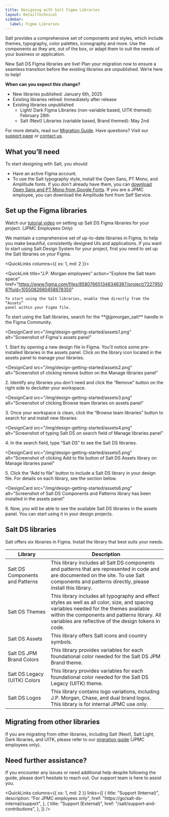 ```yaml
---
title: Designing with Salt Figma Libraries
layout: DetailTechnical
sidebar:
  label: Figma Libraries
---
```


Salt provides a comprehensive set of components and styles, which include themes, typography, color palettes, iconography and more. Use the components as they are, out of the box, or adapt them to suit the needs of your business or application.

<Callout title="Start Your Migration">

New Salt DS Figma libraries are live! Plan your migration now to ensure a seamless transition before the existing libraries are unpublished. We’re here to help!

**When can you expect this change?**

- New libraries published: January 6th, 2025
- Existing libraries retired: Immediately after release
- Existing libraries unpublished
  - Light/ Dark Figma Libraries (non-variable based, UITK themed): February 28th
  - Salt (Next) Libraries (variable based, Brand themed): May 2nd

For more details, read our [Migration Guide](https://go/salt-ds-internal/migration-strategies/salt-ds-figma-libraries/index). Have questions? Visit our [support page](https://go/salt-ds-internal/support) or [contact us](/salt/support-and-contributions/index).

</Callout>

## What you’ll need

To start designing with Salt, you should:

- Have an active Figma account.
- To use the Salt typography style, install the Open Sans, PT Mono, and Amplitude fonts. If you don't already have them, you can [download Open Sans and PT Mono from Google Fonts](https://fonts.google.com/share?selection.family=Open+Sans:ital,wght@0,300;0,400;0,500;0,600;0,700;0,800;1,300;1,400;1,500;1,600;1,700;1,800|PT+Mono). If you are a JPMC employee, you can download the Amplitude font from Self Service.

## Set up the Figma libraries

Watch our [tutorial video](https://go/salt-ds/news/videos/20250109-saltds-figma-getting-started) on setting up Salt DS Figma libraries for your project. (JPMC Employees Only)

We maintain a comprehensive set of up-to-date libraries in Figma, to help you make beautiful, consistently designed UIs and applications. If you want to start using Salt Design System for your project, first you need to set up the Salt libraries on your Figma.

<QuickLinks columns={{ xs: 1, md: 2 }}>

  <QuickLink
    title="J.P. Morgan employees"
    action="Explore the Salt team space"
    href="https://www.figma.com/files/858076651348346387/project/72279506?fuid=1055082680458678350"
  >
    To start using the Salt libraries, enable them directly from the “Assets”
    panel within your Figma file.
  </QuickLink>
  <QuickLink
    title="Community users"
    action="Explore the Community"
    href="https://www.figma.com/@jpmorgan_salt"
  >
    To start using the Salt libraries, search for the **@jpmorgan_salt** handle
    in the Figma Community.
  </QuickLink>
</QuickLinks>

<DesignCards>

<DesignCard
      src="/img/design-getting-started/assets1.png"
      alt="Screenshot of Figma's assets panel"
>

1\. Start by opening a new design file in Figma. You’ll notice some pre-installed libraries in the assets panel. Click on the library icon located in the assets panel to manage your libraries.

</DesignCard>

<DesignCard
      src="/img/design-getting-started/assets2.png"
      alt="Screenshot of clicking remove button on the Manage libraries panel"
>

2\. Identify any libraries you don’t need and click the “Remove” button on the right side to declutter your workspace.

</DesignCard>

<DesignCard
      src="/img/design-getting-started/assets3.png"
      alt="Screenshot of clicking Browse team libraries on assets panel"
>

3\. Once your workspace is clean, click the “Browse team libraries” button to search for and install new libraries.

</DesignCard>

<DesignCard
      src="/img/design-getting-started/assets4.png"
      alt="Screenshot of typing Salt DS on search field of Manage libraries panel"
>

4\. In the search field, type “Salt DS” to see the Salt DS libraries.

</DesignCard>

<DesignCard
      src="/img/design-getting-started/assets5.png"
      alt="Screenshot of clicking Add to file button of Salt DS Assets library on Manage libraries panel"
>
 
5\. Click the “Add to file” button to include a Salt DS library in your design file. For details on each library, see the section below.

</DesignCard>

<DesignCard
      src="/img/design-getting-started/assets6.png"
      alt="Screenshot of Salt DS Components and Patterns library has been installed in the assets panel"
>

6\. Now, you will be able to see the available Salt DS libraries in the assets panel. You can start using it in your design projects.

</DesignCard>

</DesignCards>

## Salt DS libraries

Salt offers six libraries in Figma. Install the library that best suits your needs.

| Library                         | Description                                                                                                                                                                                                                                     |
| ------------------------------- | ----------------------------------------------------------------------------------------------------------------------------------------------------------------------------------------------------------------------------------------------- |
| Salt DS Components and Patterns | This library includes all Salt DS components and patterns that are represented in code and are documented on the site. To use Salt components and patterns directly, please install this library.                                               |
| Salt DS Themes                  | This library includes all typography and effect styles as well as all color, size, and spacing variables needed for the themes available within the components and patterns library. All variables are reflective of the design tokens in code. |
| Salt DS Assets                  | This library offers Salt icons and country symbols.                                                                                                                                                                                             |
| Salt DS JPM Brand Colors        | This library provides variables for each foundational color needed for the Salt DS JPM Brand theme.                                                                                                                                             |
| Salt DS Legacy (UITK) Colors    | This library provides variables for each foundational color needed for the Salt DS Legacy (UITK) theme.                                                                                                                                         |
| Salt DS Logos                   | This library contains logo variations, including J.P. Morgan, Chase, and dual brand logos. This library is for internal JPMC use only.                                                                                                          |

## Migrating from other libraries

If you are migrating from other libraries, including Salt (Next), Salt Light, Dark libraries, and UITK, please refer to our [migration guide](https://go/salt-ds-internal/migration-strategies/salt-ds-figma-libraries/index) (JPMC employees only).

## Need further assistance?

If you encounter any issues or need additional help despite following the guide, please don’t hesitate to reach out. Our support team is here to assist you.

<QuickLinks
  columns={{ xs: 1, md: 2 }}
  links={[
    {
      title: "Support (Internal)",
      description: "For JPMC employees only",
      href: "https://go/salt-ds-internal/support",
    },
    {
      title: "Support (External)",
      href: "/salt/support-and-contributions",
    },
  ]}
/>
